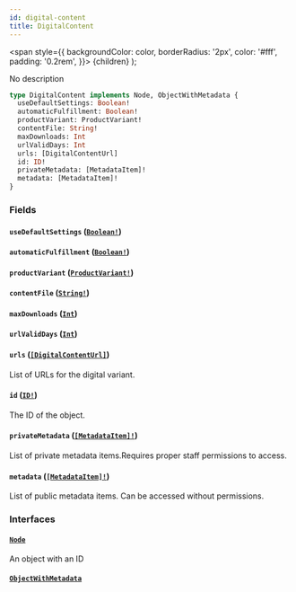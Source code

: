 ```yaml
---
id: digital-content
title: DigitalContent
---
```


<span
style={{
      backgroundColor: color,
      borderRadius: '2px',
      color: '#fff',
      padding: '0.2rem',
    }}>
{children}
</span>
);

No description

```graphql
type DigitalContent implements Node, ObjectWithMetadata {
  useDefaultSettings: Boolean!
  automaticFulfillment: Boolean!
  productVariant: ProductVariant!
  contentFile: String!
  maxDownloads: Int
  urlValidDays: Int
  urls: [DigitalContentUrl]
  id: ID!
  privateMetadata: [MetadataItem]!
  metadata: [MetadataItem]!
}
```

### Fields

#### `useDefaultSettings` ([`Boolean!`](/api-reference/scalars/boolean.mdx))

#### `automaticFulfillment` ([`Boolean!`](/api-reference/scalars/boolean.mdx))

#### `productVariant` ([`ProductVariant!`](/api-reference/objects/product-variant.mdx))

#### `contentFile` ([`String!`](/api-reference/scalars/string.mdx))

#### `maxDownloads` ([`Int`](/api-reference/scalars/int.mdx))

#### `urlValidDays` ([`Int`](/api-reference/scalars/int.mdx))

#### `urls` ([`[DigitalContentUrl]`](/api-reference/objects/digital-content-url.mdx))

List of URLs for the digital variant.

#### `id` ([`ID!`](/api-reference/scalars/id.mdx))

The ID of the object.

#### `privateMetadata` ([`[MetadataItem]!`](/api-reference/objects/metadata-item.mdx))

List of private metadata items.Requires proper staff permissions to access.

#### `metadata` ([`[MetadataItem]!`](/api-reference/objects/metadata-item.mdx))

List of public metadata items. Can be accessed without permissions.

### Interfaces

#### [`Node`](/api-reference/interfaces/node.mdx)

An object with an ID

#### [`ObjectWithMetadata`](/api-reference/interfaces/object-with-metadata.mdx)
